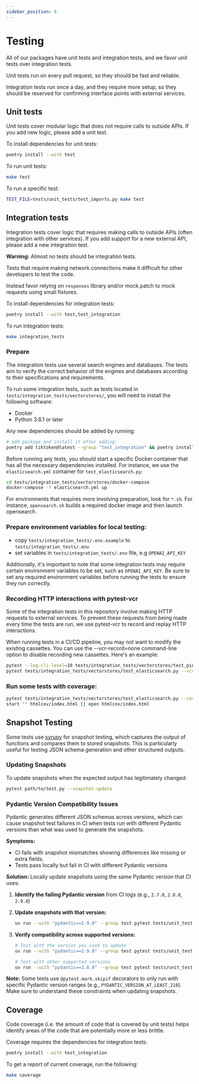 ```yaml
---
sidebar_position: 6
---
```


# Testing

All of our packages have unit tests and integration tests, and we favor unit tests over integration tests.

Unit tests run on every pull request, so they should be fast and reliable.

Integration tests run once a day, and they require more setup, so they should be reserved for confirming interface points with external services.

## Unit tests

Unit tests cover modular logic that does not require calls to outside APIs.
If you add new logic, please add a unit test.

To install dependencies for unit tests:

```bash
poetry install --with test
```

To run unit tests:

```bash
make test
```

To run a specific test:

```bash
TEST_FILE=tests/unit_tests/test_imports.py make test
```

## Integration tests

Integration tests cover logic that requires making calls to outside APIs (often integration with other services).
If you add support for a new external API, please add a new integration test.

**Warning:** Almost no tests should be integration tests.

  Tests that require making network connections make it difficult for other
  developers to test the code.

  Instead favor relying on `responses` library and/or mock.patch to mock
  requests using small fixtures.

To install dependencies for integration tests:

```bash
poetry install --with test,test_integration
```

To run integration tests:

```bash
make integration_tests
```

### Prepare

The integration tests use several search engines and databases. The tests
aim to verify the correct behavior of the engines and databases according to
their specifications and requirements.

To run some integration tests, such as tests located in
`tests/integration_tests/vectorstores/`, you will need to install the following
software:

- Docker
- Python 3.8.1 or later

Any new dependencies should be added by running:

```bash
# add package and install it after adding:
poetry add tiktoken@latest --group "test_integration" && poetry install --with test_integration
```

Before running any tests, you should start a specific Docker container that has all the
necessary dependencies installed. For instance, we use the `elasticsearch.yml` container
for `test_elasticsearch.py`:

```bash
cd tests/integration_tests/vectorstores/docker-compose
docker-compose -f elasticsearch.yml up
```

For environments that requires more involving preparation, look for `*.sh`. For instance,
`opensearch.sh` builds a required docker image and then launch opensearch.


### Prepare environment variables for local testing:

- copy `tests/integration_tests/.env.example` to `tests/integration_tests/.env`
- set variables in `tests/integration_tests/.env` file, e.g `OPENAI_API_KEY`

Additionally, it's important to note that some integration tests may require certain
environment variables to be set, such as `OPENAI_API_KEY`. Be sure to set any required
environment variables before running the tests to ensure they run correctly.

### Recording HTTP interactions with pytest-vcr

Some of the integration tests in this repository involve making HTTP requests to
external services. To prevent these requests from being made every time the tests are
run, we use pytest-vcr to record and replay HTTP interactions.

When running tests in a CI/CD pipeline, you may not want to modify the existing
cassettes. You can use the --vcr-record=none command-line option to disable recording
new cassettes. Here's an example:

```bash
pytest --log-cli-level=10 tests/integration_tests/vectorstores/test_pinecone.py --vcr-record=none
pytest tests/integration_tests/vectorstores/test_elasticsearch.py --vcr-record=none

```

### Run some tests with coverage:

```bash
pytest tests/integration_tests/vectorstores/test_elasticsearch.py --cov=langchain --cov-report=html
start "" htmlcov/index.html || open htmlcov/index.html

```

## Snapshot Testing

Some tests use [syrupy](https://github.com/tophat/syrupy) for snapshot testing, which captures the output of functions and compares them to stored snapshots. This is particularly useful for testing JSON schema generation and other structured outputs.

### Updating Snapshots

To update snapshots when the expected output has legitimately changed:

```bash
pytest path/to/test.py --snapshot-update
```

### Pydantic Version Compatibility Issues

Pydantic generates different JSON schemas across versions, which can cause snapshot test failures in CI when tests run with different Pydantic versions than what was used to generate the snapshots.

**Symptoms:**
- CI fails with snapshot mismatches showing differences like missing or extra fields.
- Tests pass locally but fail in CI with different Pydantic versions

**Solution:**
Locally update snapshots using the same Pydantic version that CI uses:

1. **Identify the failing Pydantic version** from CI logs (e.g., `2.7.0`, `2.8.0`, `2.9.0`)

2. **Update snapshots with that version:**
   ```bash
   uv run --with "pydantic==2.9.0" --group test pytest tests/unit_tests/path/to/test.py::test_name --snapshot-update
   ```

3. **Verify compatibility across supported versions:**
   ```bash
   # Test with the version you used to update
   uv run --with "pydantic==2.9.0" --group test pytest tests/unit_tests/path/to/test.py::test_name

   # Test with other supported versions
   uv run --with "pydantic==2.8.0" --group test pytest tests/unit_tests/path/to/test.py::test_name
   ```

**Note:** Some tests use `@pytest.mark.skipif` decorators to only run with specific Pydantic version ranges (e.g., `PYDANTIC_VERSION_AT_LEAST_210`). Make sure to understand these constraints when updating snapshots.

## Coverage

Code coverage (i.e. the amount of code that is covered by unit tests) helps identify areas of the code that are potentially more or less brittle.

Coverage requires the dependencies for integration tests:

```bash
poetry install --with test_integration
```

To get a report of current coverage, run the following:

```bash
make coverage
```
